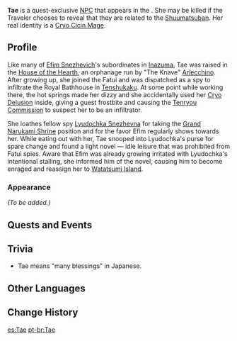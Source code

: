 {{Meta
<!-- Remove this template after adding the missing info -->
|missing_NPC_profile  = yes
}}
{{Character Infobox
|type             = Quest NPC
|deceased         = May be killed by Traveler in [[Shuumatsuban Operations]]
|image            = NPC Tae.png
|element          = Cryo
|elementNote      = Delusion
|region           = Snezhnaya
|location         = Inazuma
|affiliation      = Fatui
|affiliation2     = House of the Hearth
|title            = Fatui Spy
}}
'''Tae''' is a quest-exclusive [[NPC]] that appears in the {{Quest|Shuumatsuban Operations}}. She may be killed if the Traveler chooses to reveal that they are related to the [[Shuumatsuban]]. Her real identity is a [[Fatui Cryo Cicin Mage|Cryo Cicin Mage]].

==Profile==
Like many of [[Efim Snezhevich]]'s subordinates in [[Inazuma]], Tae was raised in the [[House of the Hearth]], an orphanage run by "The Knave" [[Arlecchino]]. After growing up, she joined the Fatui and was dispatched as a spy to infiltrate the Royal Bathhouse in [[Tenshukaku]]. At some point while working there, the hot springs made her dizzy and she accidentally used her [[Cryo]] [[Delusion]] inside, giving a guest frostbite and causing the [[Tenryou Commission]] to suspect her to be an infiltrator.

She loathes fellow spy [[Lyudochka Snezhevna]] for taking the [[Grand Narukami Shrine (Faction)|Grand Narukami Shrine]] position and for the favor Efim regularly shows towards her. While eating out with her, Tae snooped into Lyudochka's purse for spare change and found a light novel &mdash; idle leisure that was prohibited from Fatui spies. Aware that Efim was already growing irritated with Lyudochka's intentional stalling, she informed him of the novel, causing him to become enraged and reassign her to [[Watatsumi Island]].

===Appearance===
''(To be added.)''

==Quests and Events==
{{Quests and Events}}

==Trivia==
* Tae means "many blessings" in Japanese.

==Other Languages==
{{Other Languages
|default_hidden = 1
|en      = Tae
|zhs     = 多惠
|zhs_rm  = Duōhuì
|zht     = 多惠
|zht_rm  = Duōhuì
|ja      = 多恵
|ja_rm   = Tae
|ko      = 타에
|ko_rm   = Ta-e
|es      = Tae
|fr      = Tae
|ru      = Таэ
|th      = Tae
|vi      = Tae
|de      = Tae
|id      = Tae
|pt      = Tae
|tr      = Tae
|it      = Tae
}}

==Change History==
{{Change History|2.4}}

[[es:Tae]]
[[pt-br:Tae]]
